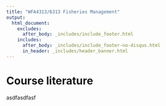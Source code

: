 ```yaml
---
title: "WFA4313/6313 Fisheries Management"
output: 
  html_document:
    excludes: 
      after_body: _includes/include_footer.html
    includes:
      after_body: _includes/include_footer-no-disqus.html
      in_header: _includes/header_banner.html 
---
```


<!--
library(knitr)
rmarkdown::render_site("literature.Rmd")# build website
rmarkdown::render_site()# build website
-->


# Course literature
asdfasdfasf